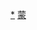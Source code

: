<div style="position: relative" class="center">
{{Image label begin|image=Administrative Division Wuhai.png|width={{{1|244}}}|link=}} 
{{Image label|x=510|y=600|scale={{{1|244}}}/1220|text={{vtext|[[海勃湾区|<span style="color: black;">'''海勃湾区'''</span>]]}}}}
{{Image label|x=610|y=1750|scale={{{1|244}}}/1220|text={{vtext|[[海南区|<span style="color: black;">'''海南区'''</span>]]}}}}
{{Image label|x=120|y=1130|scale={{{1|244}}}/1220|text=[[乌达区|<span style="color: black;">'''乌达区'''</span>]]}}
</div>
<noinclude>
[[Category:乌海行政区划|*]]
[[Category:中华人民共和国地级行政区划图|蒙]]
</noinclude>